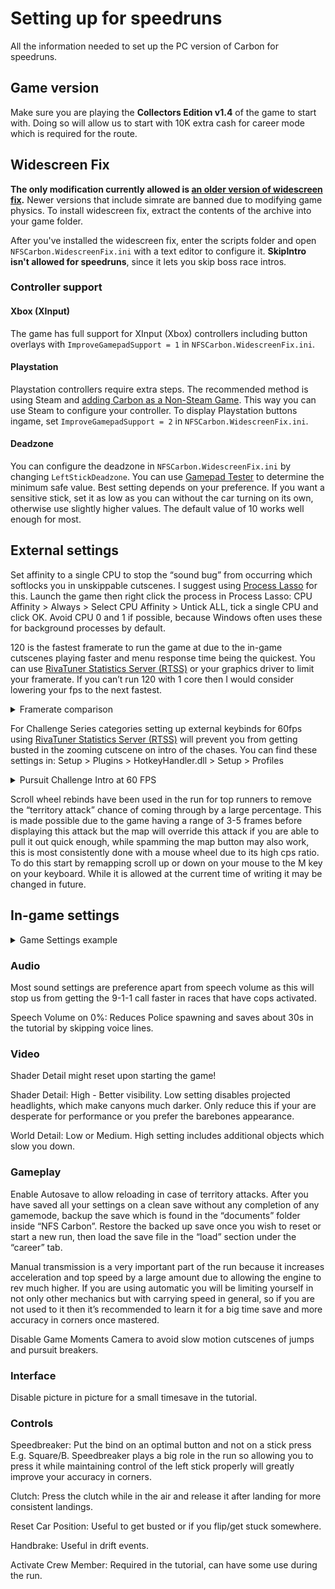 # Setting up for speedruns

All the information needed to set up the PC version of Carbon for speedruns.


## Game version

Make sure you are playing the **Collectors Edition v1.4** of the game to start with. Doing so will allow us to start with 10K extra cash for career mode which is required for the route.

## Widescreen Fix

**The only modification currently allowed is [an older version of widescreen fix](https://www.speedrun.com/nfsc/resources/teq52).** Newer versions that include simrate are banned due to modifying game physics. To install widescreen fix, extract the contents of the archive into your game folder.

After you've installed the widescreen fix, enter the scripts folder and open `NFSCarbon.WidescreenFix.ini` with a text editor to configure it. **SkipIntro isn't allowed for speedruns**, since it lets you skip boss race intros.

### Controller support

#### Xbox (XInput)

The game has full support for XInput (Xbox) controllers including button overlays with `ImproveGamepadSupport = 1` in `NFSCarbon.WidescreenFix.ini`.

#### Playstation

Playstation controllers require extra steps. The recommended method is using Steam and [adding Carbon as a Non-Steam Game](https://help.steampowered.com/en/faqs/view/4B8B-9697-2338-40EC). This way you can use Steam to configure your controller. To display Playstation buttons ingame, set `ImproveGamepadSupport = 2` in `NFSCarbon.WidescreenFix.ini`.

#### Deadzone

You can configure the deadzone in `NFSCarbon.WidescreenFix.ini` by changing `LeftStickDeadzone`. You can use [Gamepad Tester](https://hardwaretester.com/gamepad) to determine the minimum safe value. Best setting depends on your preference. If you want a sensitive stick, set it as low as you can without the car turning on its own, otherwise use slightly higher values. The default value of 10 works well enough for most.

## External settings

Set affinity to a single CPU to stop the “sound bug” from occurring which softlocks you in unskippable cutscenes. I suggest using [Process Lasso](https://bitsum.com/) for this. Launch the game then right click the process in Process Lasso: CPU Affinity > Always > Select CPU Affinity > Untick ALL, tick a single CPU and click OK. Avoid CPU 0 and 1 if possible, because Windows often uses these for background processes by default.

120 is the fastest framerate to run the game at due to the in-game cutscenes playing faster and menu response time being the quickest. You can use [RivaTuner Statistics Server (RTSS)](https://www.guru3d.com/download/rtss-rivatuner-statistics-server-download/) or your graphics driver to limit your framerate. If you can’t run 120 with 1 core then I would consider lowering your fps to the next fastest.

<details>
<summary>Framerate comparison</summary>
<div class="container-169">
<iframe class="responsive-iframe" src="https://www.youtube.com/embed/jlfBiBelhlY?si=NS0FzX4aP_vVRmfA" title="YouTube video player" loading="lazy" frameBorder="0" allow="accelerometer; autoplay; clipboard-write; encrypted-media; gyroscope; picture-in-picture; web-share" referrerPolicy="strict-origin-when-cross-origin" allowFullScreen></iframe>
</div>
</details>

For Challenge Series categories setting up external keybinds for 60fps using [RivaTuner Statistics Server (RTSS)](https://www.guru3d.com/download/rtss-rivatuner-statistics-server-download/) will prevent you from getting busted in the zooming cutscene on intro of the chases. You can find these settings in: Setup > Plugins > HotkeyHandler.dll > Setup > Profiles

<details>
<summary>Pursuit Challenge Intro at 60 FPS</summary>
  <Tabs>
    <TabItem value="clip1" label="60 FPS Intro example">
<div class="container-169">
<iframe class="responsive-iframe" src="https://www.youtube.com/embed/-oY7R69iWW0?si=fYlDJS0u3UY4hJqL&amp;clip=UgkxvB7vCWMHq04AursDeV-L6ff7Z-ly0CB5&amp;clipt=EJi0BRiA7gU" title="YouTube video player" loading="lazy" frameBorder="0" allow="accelerometer; autoplay; clipboard-write; encrypted-media; gyroscope; picture-in-picture; web-share" referrerPolicy="strict-origin-when-cross-origin" allowFullScreen></iframe>
</div>
	</TabItem>
    <TabItem value="clip2" label="RTSS Hotkeys setup">
<div class="container-169">
<iframe class="responsive-iframe" src="https://www.youtube.com/embed/658GiBKe2Gk?si=wXou5ZRLzg5ITRr0" title="YouTube video player" loading="lazy" frameBorder="0" allow="accelerometer; autoplay; clipboard-write; encrypted-media; gyroscope; picture-in-picture; web-share" referrerPolicy="strict-origin-when-cross-origin" allowFullScreen></iframe>
</div>
	</TabItem>
  </Tabs>
</details>

Scroll wheel rebinds have been used in the run for top runners to remove the “territory attack” chance of coming through by a large percentage. This is made possible due to the game having a range of 3-5 frames before displaying this attack but the map will override this attack if you are able to pull it out quick enough, while spamming the map button may also work, this is most consistently done with a mouse wheel due to its high cps ratio. To do this start by remapping scroll up or down on your mouse to the M key on your keyboard. While it is allowed at the current time of writing it may be changed in future.

## In-game settings

<details>
<summary>Game Settings example</summary>
<div class="container-169">
<iframe class="responsive-iframe" src="https://www.youtube.com/embed/sLFWtot-ZN4?si=TzMiFoYA6h06lrdr" title="YouTube video player" loading="lazy" frameBorder="0" allow="accelerometer; autoplay; clipboard-write; encrypted-media; gyroscope; picture-in-picture; web-share" referrerPolicy="strict-origin-when-cross-origin" allowFullScreen></iframe>
</div>
</details>

### Audio

Most sound settings are preference apart from speech volume as this will stop us from getting the 9-1-1 call faster in races that have cops activated.

Speech Volume on 0%: Reduces Police spawning and saves about 30s in the tutorial by skipping voice lines.

### Video

Shader Detail might reset upon starting the game!

Shader Detail: High - Better visibility. Low setting disables projected headlights, which make canyons much darker. Only reduce this if your are desperate for performance or you prefer the barebones appearance.

World Detail: Low or Medium. High setting includes additional objects which slow you down.

### Gameplay

Enable Autosave to allow reloading in case of territory attacks. After you have saved all your settings on a clean save without any completion of any gamemode, backup the save which is found in the “documents” folder inside “NFS Carbon”. Restore the backed up save once you wish to reset or start a new run, then load the save file in the “load” section under the “career” tab.

Manual transmission is a very important part of the run because it increases acceleration and top speed by a large amount due to allowing the engine to rev much higher. If you are using automatic you will be limiting yourself in not only other mechanics but with carrying speed in general, so if you are not used to it then it’s recommended to learn it for a big time save and more accuracy in corners once mastered.

Disable Game Moments Camera to avoid slow motion cutscenes of jumps and pursuit breakers.

### Interface

Disable picture in picture for a small timesave in the tutorial.

### Controls

Speedbreaker: Put the bind on an optimal button and not on a stick press E.g. Square/B. Speedbreaker plays a big role in the run so allowing you to press it while maintaining control of the left stick properly will greatly improve your accuracy in corners.

Clutch: Press the clutch while in the air and release it after landing for more consistent landings.

Reset Car Position: Useful to get busted or if you flip/get stuck somewhere.

Handbrake: Useful in drift events.

Activate Crew Member: Required in the tutorial, can have some use during the run.
